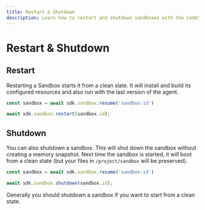 ```yaml
---
title: Restart & Shutdown
description: Learn how to restart and shutdown sandboxes with the CodeSandbox SDK.
---
```


# Restart & Shutdown

## Restart

Restarting a Sandbox starts it from a clean slate. It will install and build its configured resources and also run with the last version of the agent.

```ts
const sandbox = await sdk.sandbox.resume('sandbox-id')

await sdk.sandbox.restart(sandbox.id);
```

## Shutdown

You can also shutdown a sandbox. This will shut down the sandbox without creating a memory snapshot. Next time the sandbox is started, it will boot from a clean state (but your files in `/project/sandbox` will be preserved).

```ts
const sandbox = await sdk.sandbox.resume('sandbox-id')

await sdk.sandbox.shutdown(sandbox.id);
```

Generally you should shutdown a sandbox if you want to start from a clean state.
